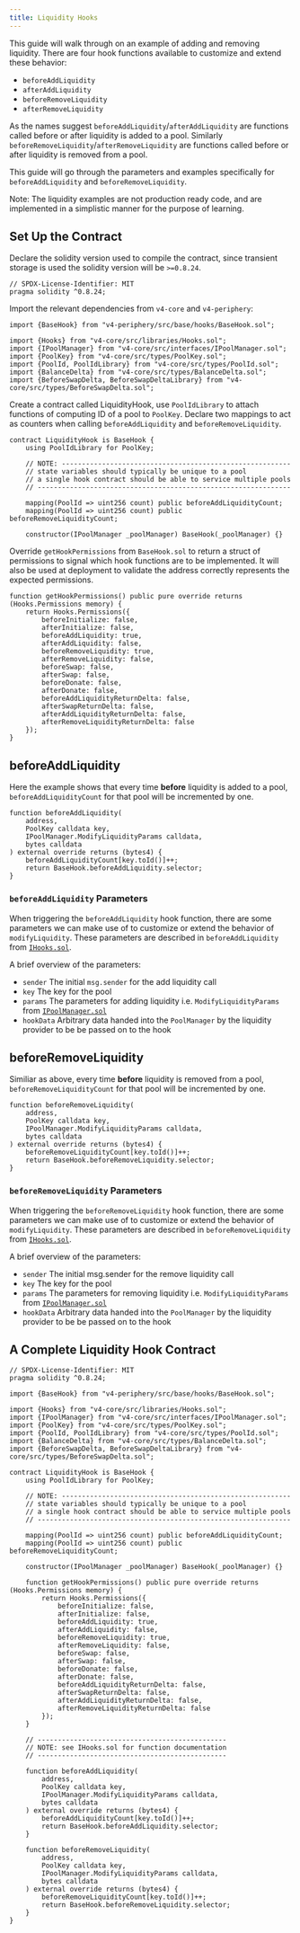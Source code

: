 ```yaml
---
title: Liquidity Hooks
---
```


This guide will walk through on an example of adding and removing liquidity. There are four hook functions available to customize and extend these behavior:

- `beforeAddLiquidity`
- `afterAddLiquidity`
- `beforeRemoveLiquidity`
- `afterRemoveLiquidity`

As the names suggest `beforeAddLiquidity`/`afterAddLiquidity` are functions called before or after liquidity is added to a pool.
Similarly `beforeRemoveLiquidity`/`afterRemoveLiquidity` are functions called before or after liquidity is removed from a pool.

This guide will go through the parameters and examples specifically for `beforeAddLiquidity` and `beforeRemoveLiquidity`.

Note: The liquidity examples are not production ready code, and are implemented in a simplistic manner for the purpose of learning.

## Set Up the Contract

Declare the solidity version used to compile the contract, since transient storage is used the solidity version will be `>=0.8.24`.

```solidity
// SPDX-License-Identifier: MIT
pragma solidity ^0.8.24;
```

Import the relevant dependencies from `v4-core` and `v4-periphery`:

```solidity
import {BaseHook} from "v4-periphery/src/base/hooks/BaseHook.sol";

import {Hooks} from "v4-core/src/libraries/Hooks.sol";
import {IPoolManager} from "v4-core/src/interfaces/IPoolManager.sol";
import {PoolKey} from "v4-core/src/types/PoolKey.sol";
import {PoolId, PoolIdLibrary} from "v4-core/src/types/PoolId.sol";
import {BalanceDelta} from "v4-core/src/types/BalanceDelta.sol";
import {BeforeSwapDelta, BeforeSwapDeltaLibrary} from "v4-core/src/types/BeforeSwapDelta.sol";
```

Create a contract called LiquidityHook, use `PoolIdLibrary` to attach functions of computing ID of a pool to `PoolKey`. Declare two mappings to act as counters when calling `beforeAddLiquidity` and `beforeRemoveLiquidity`.

```solidity
contract LiquidityHook is BaseHook {
    using PoolIdLibrary for PoolKey;

    // NOTE: ---------------------------------------------------------
    // state variables should typically be unique to a pool
    // a single hook contract should be able to service multiple pools
    // ---------------------------------------------------------------

    mapping(PoolId => uint256 count) public beforeAddLiquidityCount;
    mapping(PoolId => uint256 count) public beforeRemoveLiquidityCount;

    constructor(IPoolManager _poolManager) BaseHook(_poolManager) {}
```

Override `getHookPermissions` from `BaseHook.sol` to return a struct of permissions to signal which hook functions are to be implemented.
It will also be used at deployment to validate the address correctly represents the expected permissions.

```solidity
function getHookPermissions() public pure override returns (Hooks.Permissions memory) {
    return Hooks.Permissions({
        beforeInitialize: false,
        afterInitialize: false,
        beforeAddLiquidity: true,
        afterAddLiquidity: false,
        beforeRemoveLiquidity: true,
        afterRemoveLiquidity: false,
        beforeSwap: false,
        afterSwap: false,
        beforeDonate: false,
        afterDonate: false,
        beforeAddLiquidityReturnDelta: false,
        afterSwapReturnDelta: false,
        afterAddLiquidityReturnDelta: false,
        afterRemoveLiquidityReturnDelta: false
    });
}
```

## beforeAddLiquidity

Here the example shows that every time __before__ liquidity is added to a pool, `beforeAddLiquidityCount` for that pool will be incremented by one.

```solidity
function beforeAddLiquidity(
    address,
    PoolKey calldata key,
    IPoolManager.ModifyLiquidityParams calldata,
    bytes calldata
) external override returns (bytes4) {
    beforeAddLiquidityCount[key.toId()]++;
    return BaseHook.beforeAddLiquidity.selector;
}
```

### `beforeAddLiquidity` Parameters

When triggering the `beforeAddLiquidity` hook function, there are some parameters we can make use of to customize or extend the behavior of `modifyLiquidity`. These parameters are described in `beforeAddLiquidity` from [`IHooks.sol`](https://github.com/Uniswap/v4-core/blob/main/src/interfaces/IHooks.sol#L47).

A brief overview of the parameters:
- `sender` The initial `msg.sender` for the add liquidity call
- `key` The key for the pool
- `params` The parameters for adding liquidity i.e. `ModifyLiquidityParams` from [`IPoolManager.sol`](https://github.com/Uniswap/v4-core/blob/main/src/interfaces/IPoolManager.sol#L125C12-L125C33)
- `hookData` Arbitrary data handed into the `PoolManager` by the liquidity provider to be be passed on to the hook

## beforeRemoveLiquidity

Similiar as above, every time __before__ liquidity is removed from a pool, `beforeRemoveLiquidityCount` for that pool will be incremented by one.

```solidity
function beforeRemoveLiquidity(
    address,
    PoolKey calldata key,
    IPoolManager.ModifyLiquidityParams calldata,
    bytes calldata
) external override returns (bytes4) {
    beforeRemoveLiquidityCount[key.toId()]++;
    return BaseHook.beforeRemoveLiquidity.selector;
}
```

### `beforeRemoveLiquidity` Parameters

When triggering the `beforeRemoveLiquidity` hook function, there are some parameters we can make use of to customize or extend the behavior of `modifyLiquidity`. These parameters are described in `beforeRemoveLiquidity` from [`IHooks.sol`](https://github.com/Uniswap/v4-core/blob/main/src/interfaces/IHooks.sol#L78).

A brief overview of the parameters:
- `sender` The initial msg.sender for the remove liquidity call
- `key` The key for the pool
- `params` The parameters for removing liquidity i.e. `ModifyLiquidityParams` from [`IPoolManager.sol`](https://github.com/Uniswap/v4-core/blob/main/src/interfaces/IPoolManager.sol#L125C12-L125C33)
- `hookData` Arbitrary data handed into the `PoolManager` by the liquidity provider to be be passed on to the hook
   
## A Complete Liquidity Hook Contract

```solidity
// SPDX-License-Identifier: MIT
pragma solidity ^0.8.24;

import {BaseHook} from "v4-periphery/src/base/hooks/BaseHook.sol";

import {Hooks} from "v4-core/src/libraries/Hooks.sol";
import {IPoolManager} from "v4-core/src/interfaces/IPoolManager.sol";
import {PoolKey} from "v4-core/src/types/PoolKey.sol";
import {PoolId, PoolIdLibrary} from "v4-core/src/types/PoolId.sol";
import {BalanceDelta} from "v4-core/src/types/BalanceDelta.sol";
import {BeforeSwapDelta, BeforeSwapDeltaLibrary} from "v4-core/src/types/BeforeSwapDelta.sol";

contract LiquidityHook is BaseHook {
    using PoolIdLibrary for PoolKey;

    // NOTE: ---------------------------------------------------------
    // state variables should typically be unique to a pool
    // a single hook contract should be able to service multiple pools
    // ---------------------------------------------------------------

    mapping(PoolId => uint256 count) public beforeAddLiquidityCount;
    mapping(PoolId => uint256 count) public beforeRemoveLiquidityCount;

    constructor(IPoolManager _poolManager) BaseHook(_poolManager) {}

    function getHookPermissions() public pure override returns (Hooks.Permissions memory) {
        return Hooks.Permissions({
            beforeInitialize: false,
            afterInitialize: false,
            beforeAddLiquidity: true,
            afterAddLiquidity: false,
            beforeRemoveLiquidity: true,
            afterRemoveLiquidity: false,
            beforeSwap: false,
            afterSwap: false,
            beforeDonate: false,
            afterDonate: false,
            beforeAddLiquidityReturnDelta: false,
            afterSwapReturnDelta: false,
            afterAddLiquidityReturnDelta: false,
            afterRemoveLiquidityReturnDelta: false
        });
    }

    // -----------------------------------------------
    // NOTE: see IHooks.sol for function documentation
    // -----------------------------------------------

    function beforeAddLiquidity(
        address,
        PoolKey calldata key,
        IPoolManager.ModifyLiquidityParams calldata,
        bytes calldata
    ) external override returns (bytes4) {
        beforeAddLiquidityCount[key.toId()]++;
        return BaseHook.beforeAddLiquidity.selector;
    }

    function beforeRemoveLiquidity(
        address,
        PoolKey calldata key,
        IPoolManager.ModifyLiquidityParams calldata,
        bytes calldata
    ) external override returns (bytes4) {
        beforeRemoveLiquidityCount[key.toId()]++;
        return BaseHook.beforeRemoveLiquidity.selector;
    }
}
```